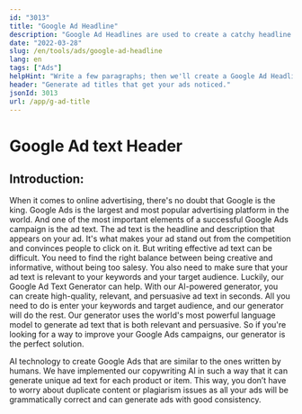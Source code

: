 ```yaml
---
id: "3013"
title: "Google Ad Headline"
description: "Google Ad Headlines are used to create a catchy headline for your Google Ad."
date: "2022-03-28"
slug: /en/tools/ads/google-ad-headline
lang: en
tags: ["Ads"]
helpHint: "Write a few paragraphs; then we'll create a Google Ad Headline for the given text."
header: "Generate ad titles that get your ads noticed."
jsonId: 3013
url: /app/g-ad-title
---
```


# Google Ad text Header

## Introduction:

When it comes to online advertising, there's no doubt that Google is the king. Google Ads is the largest and most popular advertising platform in the world. And one of the most important elements of a successful Google Ads campaign is the ad text. The ad text is the headline and description that appears on your ad. It's what makes your ad stand out from the competition and convinces people to click on it. But writing effective ad text can be difficult. You need to find the right balance between being creative and informative, without being too salesy. You also need to make sure that your ad text is relevant to your keywords and your target audience. Luckily, our Google Ad Text Generator can help. With our AI-powered generator, you can create high-quality, relevant, and persuasive ad text in seconds. All you need to do is enter your keywords and target audience, and our generator will do the rest. Our generator uses the world's most powerful language model to generate ad text that is both relevant and persuasive. So if you're looking for a way to improve your Google Ads campaigns, our generator is the perfect solution.

AI technology to create Google Ads that are similar to the ones written by humans. We have implemented our copywriting AI in such a way that it can generate unique ad text for each product or item. This way, you don’t have to worry about duplicate content or plagiarism issues as all your ads will be grammatically correct and can generate ads with good consistency.
